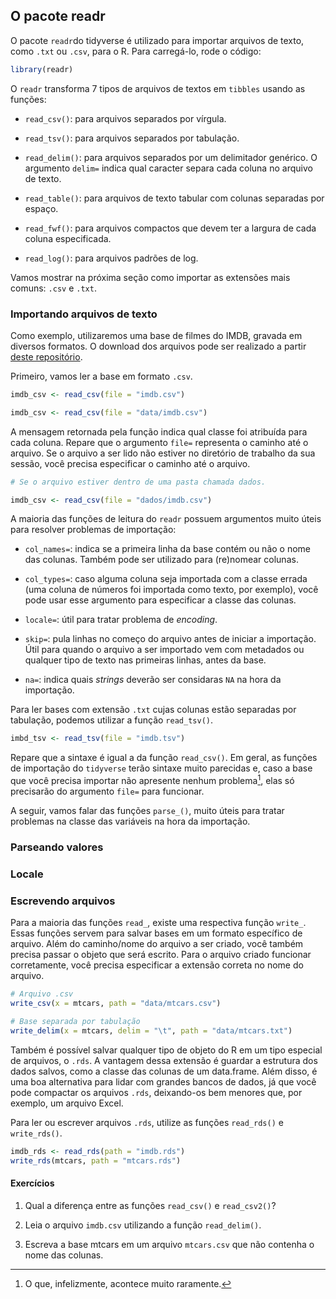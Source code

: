 ## O pacote readr

O pacote `readr`do tidyverse é utilizado para importar arquivos de texto, como `.txt` ou `.csv`, para o R. Para carregá-lo, rode o código:

```r
library(readr)
```

O `readr` transforma 7 tipos de arquivos de textos em `tibbles` usando as funções:

- `read_csv()`: para arquivos separados por vírgula.

- `read_tsv()`: para arquivos separados por tabulação.

- `read_delim()`: para arquivos separados por um delimitador genérico. O argumento `delim=` indica qual caracter separa cada coluna no arquivo de texto.

- `read_table()`: para arquivos de texto tabular com colunas separadas por espaço.

- `read_fwf()`: para arquivos compactos que devem ter a largura de cada coluna especificada.

- `read_log()`: para arquivos padrões de log.

Vamos mostrar na próxima seção como importar as extensões mais comuns: `.csv` e `.txt`.

### Importando arquivos de texto

Como exemplo, utilizaremos uma base de filmes do IMDB, gravada em diversos formatos. O download dos arquivos pode ser realizado a partir [deste repositório](https://github.com/curso-r/intro-programacao-em-r-mestre/tree/master/dados).

Primeiro, vamos ler a base em formato `.csv`.

```r
imdb_csv <- read_csv(file = "imdb.csv")
```

```r
imdb_csv <- read_csv(file = "data/imdb.csv")
```

A mensagem retornada pela função indica qual classe foi atribuída para cada coluna. Repare que o argumento `file=` representa o caminho até o arquivo. Se o arquivo a ser lido não estiver no diretório de trabalho da sua sessão, você precisa especificar o caminho até o arquivo. 

```r
# Se o arquivo estiver dentro de uma pasta chamada dados.

imdb_csv <- read_csv(file = "dados/imdb.csv")
```

A maioria das funções de leitura do `readr` possuem argumentos muito úteis para resolver problemas de importação:

- `col_names=`: indica se a primeira linha da base contém ou não o nome das colunas. Também pode ser utilizado para (re)nomear colunas.

- `col_types=`: caso alguma coluna seja importada com a classe errada (uma coluna de números foi importada como texto, por exemplo), você pode usar esse argumento para especificar a classe das colunas.

- `locale=`: útil para tratar problema de *encoding*.

- `skip=`: pula linhas no começo do arquivo antes de iniciar a importação. Útil para quando o arquivo a ser importado vem com metadados ou qualquer tipo de texto nas primeiras linhas, antes da base.

- `na=`: indica quais *strings* deverão ser considaras `NA` na hora da importação.

Para ler bases com extensão `.txt` cujas colunas estão separadas por tabulação, podemos utilizar a função `read_tsv()`.

```r
imbd_tsv <- read_tsv(file = "imdb.tsv")
```

Repare que a sintaxe é igual a da função `read_csv()`. Em geral, as funções de importação do `tidyverse` terão sintaxe muito parecidas e, caso a base que você precisa importar não apresente nenhum problema^[O que, infelizmente, acontece muito raramente.], elas só precisarão do argumento `file=` para funcionar.

A seguir, vamos falar das funções `parse_()`, muito úteis para tratar problemas na classe das variáveis na hora da importação.

### Parseando valores

### Locale

### Escrevendo arquivos

Para a maioria das funções `read_`, existe uma respectiva função `write_`. Essas funções servem para salvar bases em um formato específico de arquivo. Além do caminho/nome do arquivo a ser criado, você também precisa passar o objeto que será escrito. Para o arquivo criado funcionar corretamente, você precisa especificar a extensão correta no nome do arquivo.

```r
# Arquivo .csv
write_csv(x = mtcars, path = "data/mtcars.csv")

# Base separada por tabulação
write_delim(x = mtcars, delim = "\t", path = "data/mtcars.txt")
```

Também é possível salvar qualquer tipo de objeto do R em um tipo especial de arquivos, o `.rds`. A vantagem dessa extensão é guardar a estrutura dos dados salvos, como a classe das colunas de um data.frame. Além disso, é uma boa alternativa para lidar com grandes bancos de dados, já que você pode compactar os arquivos `.rds`, deixando-os bem menores que, por exemplo, um arquivo Excel.

Para ler ou escrever arquivos `.rds`, utilize as funções `read_rds()` e `write_rds()`.

```r
imdb_rds <- read_rds(path = "imdb.rds")
write_rds(mtcars, path = "mtcars.rds")
```

#### Exercícios {-}

1. Qual a diferença entre as funções `read_csv()` e `read_csv2()`?

2. Leia o arquivo `imdb.csv` utilizando a função `read_delim()`.

3. Escreva a base mtcars em um arquivo `mtcars.csv` que não contenha o nome das colunas.
